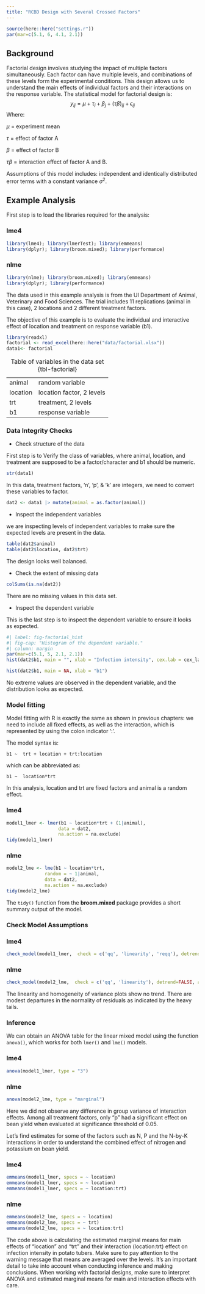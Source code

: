 ```yaml
---
title: "RCBD Design with Several Crossed Factors"
---
```


```r
source(here::here("settings.r"))
par(mar=c(5.1, 6, 4.1, 2.1))
```

## Background

Factorial design involves studying the impact of multiple factors simultaneously. Each factor can have multiple levels, and combinations of these levels form the experimental conditions. This design allows us to understand the main effects of individual factors and their interactions on the response variable. The statistical model for factorial design is:
$$y_{ij} = \mu +  \tau_i+ \beta_j + (\tau\beta)_{ij} + \epsilon_{ij}$$ 
Where: 

$\mu$ = experiment mean

$\tau$ = effect of factor A

$\beta$ = effect of factor B 

$\tau\beta$ = interaction effect of factor A and B.


Assumptions of this model includes: independent and identically distributed error terms with a constant variance $\sigma^2$.

## Example Analysis

First step is to load the libraries required for the analysis:

::: panel-tabset
### lme4

```r
library(lme4); library(lmerTest); library(emmeans)
library(dplyr); library(broom.mixed); library(performance)
```

### nlme

```r
library(nlme); library(broom.mixed); library(emmeans)
library(dplyr); library(performance)
```
:::

The data used in this example analysis is from the UI Department of Animal, Veterinary and Food Sciences. The trial includes 11 replications (animal in this case), 2 locations and 2 different treatment factors.

The objective of this example is to evaluate the individual and interactive effect of  location and treatment on response variable (b1). 

```r
library(readxl)
factorial <- read_excel(here::here("data/factorial.xlsx"))
data1<- factorial 
```

|       |                                |
|-------|--------------------------------|
| animal | random variable                 |
| location     | location factor, 2 levels   |
| trt     | treatment, 2 levels  |
|b1     | response variable |

: Table of variables in the data set {tbl-factorial}

### Data Integrity Checks

- Check structure of the data 

First step is to Verify the class of variables, where animal, location, and treatment are supposed to be a factor/character and b1 should be numeric.

```r
str(data1)
```
In this data, treatment factors, 'n', 'p', & 'k' are integers, we need to convert these variables to factor.
```r
dat2 <- data1 |> mutate(animal = as.factor(animal))
```


- Inspect the independent variables

we are inspecting levels of independent variables to make sure the expected levels are present in the data.

```r
table(dat2$animal)
table(dat2$location, dat2$trt)
```

The design looks well balanced.

- Check the extent of missing data

```r
colSums(is.na(dat2))
```

There are no missing values in this data set.

- Inspect the dependent variable 

This is the last step is to inspect the dependent variable to ensure it looks as expected.

```r
#| label: fig-factorial_hist
#| fig-cap: "Histogram of the dependent variable."
#| column: margin
par(mar=c(5.1, 5, 2.1, 2.1))
hist(dat2$b1, main = "", xlab = "Infection intensity", cex.lab = cex_lab, cex.axis = cex_axis, col = base_plot_color)
```

```r
hist(dat2$b1, main = NA, xlab = "b1")
```

No extreme values are observed in the dependent variable, and the distribution looks as expected.  

### Model fitting

Model fitting with R is exactly the same as shown in previous chapters: we need to include all fixed effects, as well as the interaction, which is represented by using the colon indicator ‘:’. 

The model syntax is:

`b1 ~  trt + location + trt:location`

which can be abbreviated as:

`b1 ~  location*trt`

In this analysis, location and trt are fixed factors and animal is a random effect.

::: panel-tabset
### lme4

```r
model1_lmer <- lmer(b1 ~ location*trt + (1|animal),
                   data = dat2, 
                   na.action = na.exclude)
tidy(model1_lmer)
```

### nlme

```r
model2_lme <- lme(b1 ~ location*trt,
              random = ~ 1|animal,
              data = dat2, 
              na.action = na.exclude)
tidy(model2_lme)
```
:::

:::: column-margin
::: callout-note
The `tidy()` function from the **broom.mixed** package provides a short summary output of the model.
:::
::::

### Check Model Assumptions

::: panel-tabset
### lme4

```r
check_model(model1_lmer,  check = c('qq', 'linearity', 'reqq'), detrend=FALSE, alpha=0)
```

### nlme

```r
check_model(model2_lme,  check = c('qq', 'linearity'), detrend=FALSE, alpha=0)
```
:::

The linearity and homogeneity of variance plots show no trend. There are modest departures in the normality of residuals as indicated by the heavy tails. 


### Inference

We can obtain an ANOVA table for the linear mixed model using the function `anova()`, which works for both `lmer()` and `lme()` models.

::: panel-tabset
### lme4

```r
anova(model1_lmer, type = "3")
```
### nlme
```r
anova(model2_lme, type = "marginal")
```
:::

Here we did not observe any difference in group variance of interaction effects. Among all treatment factors, only "p" had a significant effect on bean yield when evaluated at significance threshold of 0.05.


Let’s find estimates for some of the factors such as N, P and the N-by-K interactions in order to understand the combined effect of nitrogen and potassium on bean yield.

::: panel-tabset
### lme4
```r
emmeans(model1_lmer, specs = ~ location)
emmeans(model1_lmer, specs = ~ location)
emmeans(model1_lmer, specs = ~ location:trt)
```

### nlme
```r
emmeans(model2_lme, specs = ~ location)
emmeans(model2_lme, specs = ~ trt)
emmeans(model2_lme, specs = ~ location:trt)
```
:::

The code above is calculating the estimated marginal means for main effects of "location" and "trt" and their interaction (location:trt) effect on infection intensity in potato tubers. Make sure to pay attention to the warning message that means are averaged over the levels. It's an important detail to take into account when conducting inference and making conclusions. When working with factorial designs, make sure to  interpret ANOVA and estimated marginal means for main and interaction effects with care.
